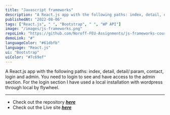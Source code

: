 ```yaml
---
title: "Javascript frameworks"
description: "A React.js app with the following paths: index, detail, detail/:param, contact, login and admin. You need to login to see and have access to the admin section. For the login section I have used a local installation with wordpress through local by flywheel."
publishedAt: "2022-08-06"
tags: ["React.js", " ", "Bootstrap", " ", "WP API"]
image: "/images/js-frameworks.png"
repoLink: "https://github.com/Noroff-FEU-Assignments/js-frameworks-course-assignment-ineaw"
demoLink: "#"
languageColor: "#61dbfb"
language: "React.js"
ui: "Bootstrap"
uiColor: "#7c69ef"
---
```


A React.js app with the following paths: index, detail, detail/:param, contact, login and admin. You need to login to see and have access to the admin section. For the login section I have used a local installation with wordpress through local by flywheel.

---

- Check out the repository ***[here](https://github.com/Noroff-FEU-Assignments/js-frameworks-course-assignment-ineaw)***
- Check out the Live site ***[here](https://github.com/Noroff-FEU-Assignments/js-frameworks-course-assignment-ineaw)***
